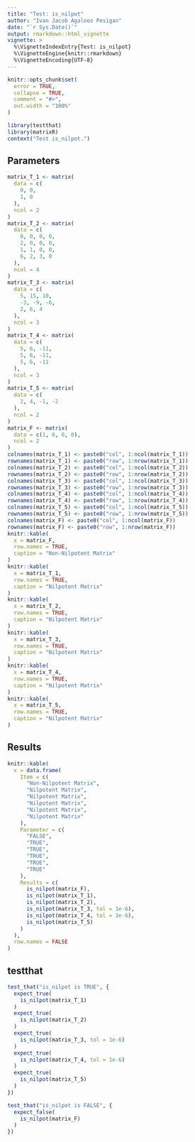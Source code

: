 ```yaml
---
title: "Test: is_nilpot"
author: "Ivan Jacob Agaloos Pesigan"
date: "`r Sys.Date()`"
output: rmarkdown::html_vignette
vignette: >
  %\VignetteIndexEntry{Test: is_nilpot}
  %\VignetteEngine{knitr::rmarkdown}
  %\VignetteEncoding{UTF-8}
---
```



```r
knitr::opts_chunk$set(
  error = TRUE,
  collapse = TRUE,
  comment = "#>",
  out.width = "100%"
)
```



```r
library(testthat)
library(matrixR)
context("Test is_nilpot.")
```


## Parameters


```r
matrix_T_1 <- matrix(
  data = c(
    0, 0,
    1, 0
  ),
  ncol = 2
)
matrix_T_2 <- matrix(
  data = c(
    0, 0, 0, 0,
    2, 0, 0, 0,
    1, 1, 0, 0,
    6, 2, 3, 0
  ),
  ncol = 4
)
matrix_T_3 <- matrix(
  data = c(
    5, 15, 10,
    -3, -9, -6,
    2, 6, 4
  ),
  ncol = 3
)
matrix_T_4 <- matrix(
  data = c(
    5, 6, -11,
    5, 6, -11,
    5, 6, -11
  ),
  ncol = 3
)
matrix_T_5 <- matrix(
  data = c(
    2, 4, -1, -2
  ),
  ncol = 2
)
matrix_F <- matrix(
  data = c(1, 0, 0, 0),
  ncol = 2
)
colnames(matrix_T_1) <- paste0("col", 1:ncol(matrix_T_1))
rownames(matrix_T_1) <- paste0("row", 1:nrow(matrix_T_1))
colnames(matrix_T_2) <- paste0("col", 1:ncol(matrix_T_2))
rownames(matrix_T_2) <- paste0("row", 1:nrow(matrix_T_2))
colnames(matrix_T_3) <- paste0("col", 1:ncol(matrix_T_3))
rownames(matrix_T_3) <- paste0("row", 1:nrow(matrix_T_3))
colnames(matrix_T_4) <- paste0("col", 1:ncol(matrix_T_4))
rownames(matrix_T_4) <- paste0("row", 1:nrow(matrix_T_4))
colnames(matrix_T_5) <- paste0("col", 1:ncol(matrix_T_5))
rownames(matrix_T_5) <- paste0("row", 1:nrow(matrix_T_5))
colnames(matrix_F) <- paste0("col", 1:ncol(matrix_F))
rownames(matrix_F) <- paste0("row", 1:nrow(matrix_F))
knitr::kable(
  x = matrix_F,
  row.names = TRUE,
  caption = "Non-Nilpotent Matrix"
)
knitr::kable(
  x = matrix_T_1,
  row.names = TRUE,
  caption = "Nilpotent Matrix"
)
knitr::kable(
  x = matrix_T_2,
  row.names = TRUE,
  caption = "Nilpotent Matrix"
)
knitr::kable(
  x = matrix_T_3,
  row.names = TRUE,
  caption = "Nilpotent Matrix"
)
knitr::kable(
  x = matrix_T_4,
  row.names = TRUE,
  caption = "Nilpotent Matrix"
)
knitr::kable(
  x = matrix_T_5,
  row.names = TRUE,
  caption = "Nilpotent Matrix"
)
```


## Results


```r
knitr::kable(
  x = data.frame(
    Item = c(
      "Non-Nilpotent Matrix",
      "Nilpotent Matrix",
      "Nilpotent Matrix",
      "Nilpotent Matrix",
      "Nilpotent Matrix",
      "Nilpotent Matrix"
    ),
    Parameter = c(
      "FALSE",
      "TRUE",
      "TRUE",
      "TRUE",
      "TRUE",
      "TRUE"
    ),
    Results = c(
      is_nilpot(matrix_F),
      is_nilpot(matrix_T_1),
      is_nilpot(matrix_T_2),
      is_nilpot(matrix_T_3, tol = 1e-6),
      is_nilpot(matrix_T_4, tol = 1e-6),
      is_nilpot(matrix_T_5)
    )
  ),
  row.names = FALSE
)
```


## testthat


```r
test_that("is_nilpot is TRUE", {
  expect_true(
    is_nilpot(matrix_T_1)
  )
  expect_true(
    is_nilpot(matrix_T_2)
  )
  expect_true(
    is_nilpot(matrix_T_3, tol = 1e-6)
  )
  expect_true(
    is_nilpot(matrix_T_4, tol = 1e-6)
  )
  expect_true(
    is_nilpot(matrix_T_5)
  )
})
```



```r
test_that("is_nilpot is FALSE", {
  expect_false(
    is_nilpot(matrix_F)
  )
})
```


